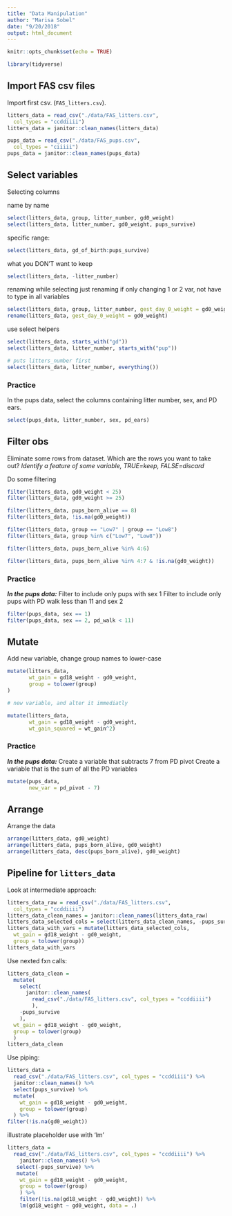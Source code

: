 ```yaml
---
title: "Data Manipulation"
author: "Marisa Sobel"
date: "9/20/2018"
output: html_document
---
```


```r
knitr::opts_chunk$set(echo = TRUE)

library(tidyverse)
```

## Import FAS csv files 

Import first csv. (`FAS_litters.csv`). 

```r

litters_data = read_csv("./data/FAS_litters.csv",
  col_types = "ccddiiii")
litters_data = janitor::clean_names(litters_data)

pups_data = read_csv("./data/FAS_pups.csv",
  col_types = "ciiiii")
pups_data = janitor::clean_names(pups_data)

```

## Select variables 
Selecting columns 

name by name

```r
select(litters_data, group, litter_number, gd0_weight)
select(litters_data, litter_number, gd0_weight, pups_survive)
```

specific range:

```r
select(litters_data, gd_of_birth:pups_survive)
```

what you DON'T want to keep

```r
select(litters_data, -litter_number)
```

renaming while selecting 
just renaming if only changing 1 or 2 var, not have to type in all variables 

```r
select(litters_data, group, litter_number, gest_day_0_weight = gd0_weight)
rename(litters_data, gest_day_0_weight = gd0_weight)
```

use select helpers

```r
select(litters_data, starts_with("gd"))
select(litters_data, litter_number, starts_with("pup"))

# puts litters_number first
select(litters_data, litter_number, everything())  
```

### Practice
In the pups data, select the columns containing litter number, sex, and PD ears.

```r
select(pups_data, litter_number, sex, pd_ears)
```

## Filter obs

Eliminate some rows from dataset. 
Which are the rows you want to take out? 
_Identify a feature of some variable, TRUE=keep, FALSE=discard_

Do some filtering 

```r
filter(litters_data, gd0_weight < 25)
filter(litters_data, gd0_weight >= 25)

filter(litters_data, pups_born_alive == 8)
filter(litters_data, !is.na(gd0_weight))

filter(litters_data, group == "Low7" | group == "Low8")
filter(litters_data, group %in% c("Low7", "Low8"))

filter(litters_data, pups_born_alive %in% 4:6)

filter(litters_data, pups_born_alive %in% 4:7 & !is.na(gd0_weight))
```

### Practice
_**In the pups data:**_
Filter to include only pups with sex 1
Filter to include only pups with PD walk less than 11 and sex 2

```r
filter(pups_data, sex == 1)
filter(pups_data, sex == 2, pd_walk < 11)
```

## Mutate

Add new variable, change group names to lower-case

```r
mutate(litters_data,
       wt_gain = gd18_weight - gd0_weight, 
       group = tolower(group)
)

# new variable, and alter it immediatly

mutate(litters_data, 
       wt_gain = gd18_weight - gd0_weight,
       wt_gain_squared = wt_gain^2)
```

### Practice
_**In the pups data:**_
Create a variable that subtracts 7 from PD pivot
Create a variable that is the sum of all the PD variables

```r
mutate(pups_data, 
       new_var = pd_pivot - 7)
```

## Arrange 

Arrange the data

```r
arrange(litters_data, gd0_weight)
arrange(litters_data, pups_born_alive, gd0_weight)
arrange(litters_data, desc(pups_born_alive), gd0_weight)
```

## Pipeline for `litters_data`

Look at intermediate approach: 

```r
litters_data_raw = read_csv("./data/FAS_litters.csv",
  col_types = "ccddiiii")
litters_data_clean_names = janitor::clean_names(litters_data_raw)
litters_data_selected_cols = select(litters_data_clean_names, -pups_survive)
litters_data_with_vars = mutate(litters_data_selected_cols, 
  wt_gain = gd18_weight - gd0_weight,
  group = tolower(group))
litters_data_with_vars
```

Use nexted fxn calls: 

```r
litters_data_clean = 
  mutate(
    select(
      janitor::clean_names(
        read_csv("./data/FAS_litters.csv", col_types = "ccddiiii")
        ), 
    -pups_survive
    ),
  wt_gain = gd18_weight - gd0_weight,
  group = tolower(group)
  )
litters_data_clean
```

Use piping: 

```r
litters_data = 
  read_csv("./data/FAS_litters.csv", col_types = "ccddiiii") %>% 
  janitor::clean_names() %>% 
  select(pups_survive) %>% 
  mutate(
    wt_gain = gd18_weight - gd0_weight, 
    group = tolower(group)
  ) %>% 
filter(!is.na(gd0_weight))
```

illustrate placeholder use with 'lm'

```r
litters_data = 
  read_csv("./data/FAS_litters.csv", col_types = "ccddiiii") %>%
    janitor::clean_names() %>%
   select(-pups_survive) %>%
   mutate(
    wt_gain = gd18_weight - gd0_weight,
    group = tolower(group)
    ) %>% 
    filter(!is.na(gd18_weight - gd0_weight)) %>% 
    lm(gd18_weight ~ gd0_weight, data = .)
```


